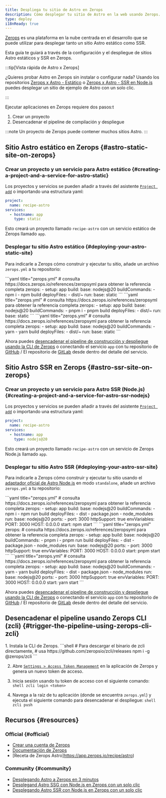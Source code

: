 ```yaml
---
title: Despliega tu sitio de Astro en Zerops
description: Cómo desplegar tu sitio de Astro en la web usando Zerops.
type: deploy
i18nReady: true
---
```


[Zerops](https://zerops.io/) es una plataforma en la nube centrada en el desarrollo que se puede utilizar para desplegar tanto un sitio Astro estático como SSR.

Esta guía te guiará a través de la configuración y el despliegue de sitios Astro estáticos y SSR en Zerops.

:::tip[Vista rápida de Astro x Zerops]

¿Quieres probar Astro en Zerops sin instalar o configurar nada? Usando los repositorios [Zerops x Astro - Estático](https://github.com/zeropsio/recipe-astro-nodejs) o [Zerops x Astro - SSR en Node.js](https://github.com/zeropsio/recipe-astro-static) puedes desplegar un sitio de ejemplo de Astro con un solo clic.

:::

Ejecutar aplicaciones en Zerops requiere dos pasos:t
1. Crear un proyecto
2. Desencadenar el pipeline de compilación y despliegue

:::note
Un proyecto de Zerops puede contener muchos sitios Astro.
:::

## Sitio Astro estático en Zerops \{#astro-static-site-on-zerops\}

### Crear un proyecto y un servicio para Astro estático \{#creating-a-project-and-a-service-for-astro-static\}
Los proyectos y servicios se pueden añadir a través del asistente [`Project add`](https://app.zerops.io/dashboard/project-add) o importando una estructura yaml:

```yaml
project:
  name: recipe-astro
services:
  - hostname: app
    type: static 
```

Esto creará un proyecto llamado `recipe-astro` con un servicio estático de Zerops llamado `app`.

### Desplegar tu sitio Astro estático \{#deploying-your-astro-static-site\}

Para indicarle a Zerops cómo construir y ejecutar tu sitio, añade un archivo `zerops.yml` a tu repositorio:

  <PackageManagerTabs>
    <Fragment slot="npm">
    ```yaml title="zerops.yml"
    # consulta https://docs.zerops.io/references/zeropsyml para obtener la referencia completa
    zerops:
      - setup: app
        build:
          base: nodejs@20
          buildCommands:
            - npm i
            - npm build
          deployFiles:
            - dist/~
        run:
          base: static
    ```
    </Fragment>
    <Fragment slot="pnpm">
    ```yaml title="zerops.yml"
    # consulta https://docs.zerops.io/references/zeropsyml para obtener la referencia completa
    zerops:
      - setup: app
        build:
          base: nodejs@20
          buildCommands:
            - pnpm i
            - pnpm build
          deployFiles:
            - dist/~
        run:
          base: static
    ```
    </Fragment>
    <Fragment slot="yarn">
    ```yaml title="zerops.yml"
    # consulta https://docs.zerops.io/references/zeropsyml para obtener la referencia completa
    zerops:
      - setup: app
        build:
          base: nodejs@20
          buildCommands:
            - yarn
            - yarn build
          deployFiles:
            - dist/~
        run:
          base: static
    ```
    </Fragment>
  </PackageManagerTabs>

Ahora puedes [desencadenar el pipeline de construcción y despliegue usando la CLI de Zerops](#trigger-the-pipeline-using-zerops-cli-zcli) o conectando el servicio `app` con tu repositorio de [GitHub](https://docs.zerops.io/references/github-integration/) / El repositorio de [GitLab](https://docs.zerops.io/references/gitlab-integration) desde dentro del detalle del servicio.

## Sitio Astro SSR en Zerops \{#astro-ssr-site-on-zerops\}

### Crear un proyecto y un servicio para Astro SSR (Node.js) \{#creating-a-project-and-a-service-for-astro-ssr-nodejs\}
Los proyectos y servicios se pueden añadir a través del asistente [`Project add`](https://app.zerops.io/dashboard/project-add) o importando una estructura yaml:

```yaml
project:
  name: recipe-astro
services:
  - hostname: app
    type: nodejs@20
```

Esto creará un proyecto llamado `recipe-astro` con un servicio de Zerops Node.js llamado `app`.

### Desplegar tu sitio Astro SSR \{#deploying-your-astro-ssr-site\}

Para indicarle a Zerops cómo construir y ejecutar tu sitio usando el [adaptador oficial de Astro Node.js](/es/guides/integrations-guide/node/) en modo `standalone`, añade un archivo `zerops.yml` a tu repositorio:

  <PackageManagerTabs>
    <Fragment slot="npm">
    ```yaml title="zerops.yml"
    # consulta https://docs.zerops.io/references/zeropsyml para obtener la referencia completa
    zerops:
      - setup: app
        build:
          base: nodejs@20
          buildCommands:
            - npm i
            - npm run build
          deployFiles:
            - dist
            - package.json
            - node_modules
        run:
          base: nodejs@20
          ports:
            - port: 3000
              httpSupport: true
          envVariables:
            PORT: 3000
            HOST: 0.0.0.0
          start: npm start
    ```
    </Fragment>
    <Fragment slot="pnpm">
    ```yaml title="zerops.yml"
      zerops:
    # consulta https://docs.zerops.io/references/zeropsyml para obtener la referencia completa
    zerops:
      - setup: app
        build:
          base: nodejs@20
          buildCommands:
            - pnpm i
            - pnpm run build
          deployFiles:
            - dist
            - package.json
            - node_modules
        run:
          base: nodejs@20
          ports:
            - port: 3000
              httpSupport: true
          envVariables:
            PORT: 3000
            HOST: 0.0.0.0
          start: pnpm start
    ```
    </Fragment>
    <Fragment slot="yarn">
    ```yaml title="zerops.yml"
    # consulta https://docs.zerops.io/references/zeropsyml para obtener la referencia completa
    zerops:
      - setup: app
        build:
          base: nodejs@20
          buildCommands:
            - yarn
            - yarn build
          deployFiles:
            - dist
            - package.json
            - node_modules
        run:
          base: nodejs@20
          ports:
            - port: 3000
              httpSupport: true
          envVariables:
            PORT: 3000
            HOST: 0.0.0.0
          start: yarn start
    ```
    </Fragment>
  </PackageManagerTabs>

Ahora puedes [desencadenar el pipeline de construcción y despliegue usando la CLI de Zerops](#trigger-the-pipeline-using-zerops-cli-zcli) o conectando el servicio `app` con tu repositorio de [GitHub](https://docs.zerops.io/references/github-integration/) / El repositorio de [GitLab](https://docs.zerops.io/references/gitlab-integration) desde dentro del detalle del servicio.

## Desencadenar el pipeline usando Zerops CLI (zcli) \{#trigger-the-pipeline-using-zerops-cli-zcli\}

<Steps>
1. Instala la CLI de Zerops.
		```shell
    # Para descargar el binario de zcli directamente,
    # usa https://github.com/zeropsio/zcli/releases
		npm i -g @zerops/zcli
		```

2. Abre [`Settings > Access Token Management`](https://app.zerops.io/settings/token-management) en la aplicación de Zerops y genera un nuevo token de acceso.

3. Inicia sesión usando tu token de acceso con el siguiente comando:
		```shell
		zcli login <token>
		```

4. Navega a la raíz de tu aplicación (donde se encuentra `zerops.yml`) y ejecuta el siguiente comando para desencadenar el despliegue:
		```shell
		zcli push
		```
</Steps>

## Recursos \{#resources\}
### Official \{#official\}

- [Crear una cuenta de Zerops](https://app.zerops.io/registration)
- [Documentación de Zerops](https://docs.zerops.io)
- [Receta de Zerops Astro]https://app.zerops.io/recipe/astro)

### Community \{#community\}
- [Desplegando Astro a Zerops en 3 minutos](https://medium.com/@arjunaditya/how-to-deploy-astro-to-zerops-4230816a62b4)
- [Desplegand Astro SSG con Node.js en Zerops con un solo clic](https://youtu.be/-4KTa4VWtBE)
- [Desplegando Astro SSR con Node.js en Zerops con un solo clic](https://youtu.be/eR6b_JnDH6g)
